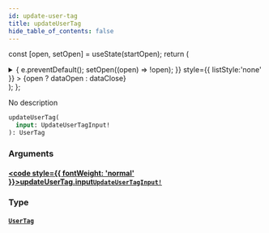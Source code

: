 ```yaml
---
id: update-user-tag
title: updateUserTag
hide_table_of_contents: false
---
```






const [open, setOpen] = useState(startOpen);
return (
<details {...(open ? { open: true } : {})} className="details" style={{ border:'none', boxShadow:'none', background:'var(--ifm-background-color)' }}>
<summary
onClick={(e) => {
e.preventDefault();
setOpen((open) => !open);
}}
style={{ listStyle:'none' }} >
{open ? dataOpen : dataClose}
</summary>
{open && children}
</details>
);
};

No description

```graphql
updateUserTag(
  input: UpdateUserTagInput!
): UserTag
```

### Arguments

#### [<code style={{ fontWeight: 'normal' }}>updateUserTag.<b>input</b></code>](#)<Bullet />[`UpdateUserTagInput!`](../../../docs/schema/inputs/update-user-tag-input) <Badge class="secondary" text="non-null"/> <Badge class="secondary" text="input"/>

>

### Type

#### [`UserTag`](../../../docs/schema/objects/user-tag) <Badge class="secondary" text="object"/>

>
